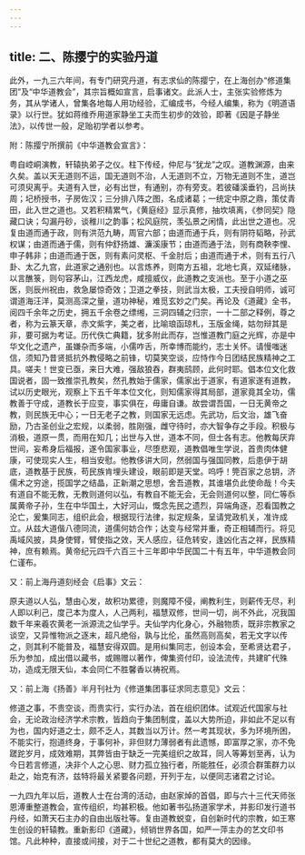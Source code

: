 ```yaml
---
---
---
```

title: 二、陈撄宁的实验丹道
---




此外，一九三六年间，有专门研究丹道，有志求仙的陈撄宁，在上海创办“修道集团”及“中华道教会”，其宗旨概如宣言，启事诸文。此派人士，主张实验修炼为务，其从学诸人，曾集各地每人用功经验，汇编成书，今经人编集，称为《明道语录》以行世。犹如蒋维乔用道家静坐工夫而生初步的效验，即著《因是子静坐法》，以传世一般，足贻初学者以参考。

附：陈撄宁所撰前《中华道教会宣言》：

粤自崆峒演教，轩辕执弟子之仪。柱下传经，仲尼与“犹龙”之叹。道教渊源，由来久矣。盖以天无道则不运，国无道则不治，人无道则不立，万物无道则不生，道岂可须臾离乎。夫道有入世，必有出世，有通别，亦有旁支。若彼磻溪垂钓，吕尚扶周；圮桥授书，子房佐汉；三分排八阵之图，名成诸葛；一统定中原之鼎，策仗青田，此入世之道也。又若积精累气，《黄庭经》显示真修，抽坎填离，《参同契》隐藏口诀；勾漏丹砂，谈稚川之韵事；松风庭院，羡弘景之闲情，此出世之道也。况复由道而通于政，则有洪范九畴，周官六部；由道而通于兵，则有阴符韬略，孙武权谋；由道而通于儒，则有仲舒扬雄、濂溪康节；由道而通于法，则有商鞅李悝、申子韩非；由道而通于医，则有素问灵枢、千金肘后；由道而通于术，则有五行八卦、太乙九宫，此道家之通别也。以言炼养，则南方五祖，北地七真，双延绪脉，以言醮箓，则句容茅山，江西龙虎，咸擅威仪，此道教之支派也。至于小道之巫医，则辰州祝由，救急屡惊奇效；卫道之拳技，则武当太极，工夫授自明师，诚可谓道海汪洋，莫测高深之量，道功神秘，难觅玄妙之门矣。再论及《道藏》全书，阅四千余年之历史，拥五千余卷之缥缃，三洞四辅之归宗，一十二部之释例，尊之者，称为云篆天章，赤文紫字，美之者，比喻琅函琼札，玉版金绳，姑勿辩其是非，要可据为考证。历代佚亡典籍，犹多附此而存，岂惟道教门庭之光辉，亦是中华文化之遗产，虽嫌杂而多端，小儒咋舌，所幸博而能约，志士关怀。请慢嗤迷信，须知乃昔贤抵抗外教侵略之前锋，切莫笑空谈，应恃作今日团结民族精神之工具。嗟夫！世变已亟，来日大难，强敌狼吞，群夷鸱顾，此何时耶。倡本位文化救国说者，固一致推崇孔教矣，然孔教始于儒家，儒家出于道家，有道家遂有道教，试以历史眼光，观察上下五千年本位文化，则知儒家得其局部，道家竟其全功，儒教善于守成，道教长于应变，事实俱在，毋庸自谦。故尝谓吾国，一日无黄帝之教，则民族无中心；一日无老子之教，则国家无远虑。先武功，后文治，雄飞奋励，乃古圣创业之宏规，以柔弱，胜刚强，雌守待时，亦大智争存之手段。积极与消极，道原一贯，而用在知几；出世与入世，道本不同，但士各有志。他教每厌弃世间，妄希身后福报，遂令国家事业，尽堕悲观，道教倡唯生学说，首贵肉体健康，可使现实人生，相当安慰。他教侈讲大同，然弱国与强国同教，后患伊于胡底，道教基于民族，苟民族肯埋头建设，眼前即是天堂。呜呼！筦百家之总钥，济儒术之穷途，揽国学之结晶，正新潮之思想，舍吾道教，其谁堪负此使命哉！今夫有道自不能无教，无教则道何以弘，有教自不能无会，无会则道何以整，同仁等忝属黄帝子孙，生在中华国土，大好河山，慨念先民之遗烈，异端角逐，忍看国教之沦亡，爰集同志，组织此会，根据现行法律，拟定规条，呈请党政机关，准许成立。从兹大道偕八德同流，道儒何妨合作；达变与经常并重，奇正相辅而行。将见禹域风披，具身使臂，臂使指之效，天人感应，征危转安，逢凶化吉之祥，民族精神，庶有赖焉。黄帝纪元四千六百三十三年即中华民国二十有五年，中华道教会同仁谨布。

又：前上海丹道刻经会《启事》文云：

原夫道以人弘，慧由心发，故积功累德，则魔障不侵，阐教利生，则薪传无尽，利人即以利己，度己本为度人，人己两利，福慧双修，世间一切，尚不外此，况我国数千年来羲农黄老一派源流之仙学乎。夫仙学内化身心，外融物质，既非宗教家之谈空，又异惟物派之逐末，超凡绝俗，孰与比伦，虽然高则高矣，若无文字以传之，则其利不能普及，福慧安得双圆。是用纠集同志，创设本会，至希贤达君子，乐为参加，成出借以藏书，或赐赠以著作，俾集资付印，设法流传，共建旷代殊功，造成无限天仙，本会同仁不胜馨香以祷祝焉。

又：前上海《扬善》半月刊社为《修道集团事征求同志意见》文云：

修道之事，不贵空谈，而贵实行，实行办法，首在组织团体。试观近代国家与社会，无论政治经济学术宗教，皆趋向于集团制度，盖以大势所迫，非如此不足以有为也，国内好道之士，颇不乏人，其数当以万计。然一考其现状，多为环境所困，不能实行，抱道终身，于事何补，非但财力薄弱者有此遗憾，即富厚之家，亦不免蹉跎岁月，成效难期，其弊皆由于缺乏一完美组织之故耳，同人等筹划至再，认为今日若言修道，决非个人之心思、财力孤立独行者，所能胜任，必须合群策群力以赴之，始克有济，兹特将最关紧要各问题，开列于左，以便同志诸君之讨论。

一九四九年以后，道教人士在台湾的活动，由赵家焯的首倡，即与六十三代天师张恩溥重整道教会，宣传组织，均甚积极。他如著书弘扬道家学术，并影印发行道书丹经，如萧天石主办的自由出版社等。复由道教蜕变，自创新时代的宗教，如王寒生创设的轩辕教。重新影印《道藏》，倾销世界各国，如严一萍主办的艺文印书馆。凡此种种，直接或间接，对于二十世纪之道教，都有莫大的因缘。